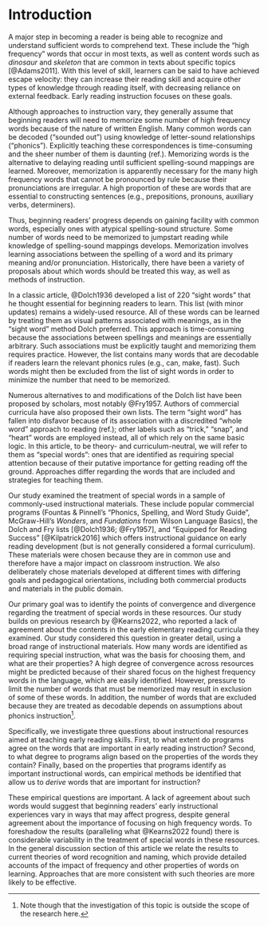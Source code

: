 # Introduction

A major step in becoming a reader is being able to recognize and understand sufficient words to comprehend text. These include the "high frequency" words that occur in most texts, as well as content words such as _dinosaur_ and _skeleton_ that are common in texts about specific topics [@Adams2011]. With this level of skill, learners can be said to have achieved escape velocity: they can increase their reading skill and acquire other types of knowledge through reading itself, with decreasing reliance on external feedback. Early reading instruction focuses on these goals.

Although approaches to instruction vary, they generally assume that beginning readers will need to memorize some number of high frequency words because of the nature of written English. Many common words can be decoded (“sounded out”) using knowledge of letter-sound relationships (“phonics”). Explicitly teaching these correspondences is time-consuming and the sheer number of them is daunting (ref.). Memorizing words is the alternative to delaying reading until sufficient spelling-sound mappings are learned. Moreover, memorization is apparently necessary for the many high frequency words that cannot be pronounced by rule because their pronunciations are irregular. A high proportion of these are words that are essential to constructing sentences (e.g., prepositions, pronouns, auxiliary verbs, determiners). 

Thus, beginning readers’ progress depends on gaining facility with common words, especially ones with atypical spelling-sound structure. Some number of words need to be memorized to jumpstart reading while knowledge of spelling-sound mappings develops. Memorization involves learning associations between the spelling of a word and its primary meaning and/or pronunciation. Historically, there have been a variety of proposals about which words should be treated this way, as well as methods of instruction. 

In a classic article, @Dolch1936 developed a list of 220 “sight words” that he thought essential for beginning readers to learn. This list (with minor updates) remains a widely-used resource. All of these words can be learned by treating them as visual patterns associated with meanings, as in the “sight word” method Dolch preferred. This approach is time-consuming because the associations between spellings and meanings are essentially arbitrary. Such associations must be explicitly taught and memorizing them requires practice. However, the list contains many words that are decodable if readers learn the relevant phonics rules (e.g., can, make, fast). Such words might then be excluded from the list of sight words in order to minimize the number that need to be memorized. 

Numerous alternatives to and modifications of the Dolch list have been proposed by scholars, most notably @Fry1957. Authors of commercial curricula have also proposed their own lists. The term “sight word” has fallen into disfavor because of its association with a discredited “whole word” approach to reading (ref.); other labels such as “trick,” “snap”, and “heart” words are employed instead, all of which rely on the same basic logic. In this article, to be theory- and curriculum-neutral, we will refer to them as “special words”: ones that are identified as requiring special attention because of their putative importance for getting reading off the ground. Approaches differ regarding the words that are included and strategies for teaching them.

Our study examined the treatment of special words in a sample of commonly-used instructional materials. These include popular commercial programs (Fountas & Pinnell's "Phonics, Spelling, and Word Study Guide", McGraw-Hill's _Wonders_, and _Fundations_ from Wilson Language Basics), the Dolch and Fry lists [@Dolch1936; @Fry1957], and "Equipped for Reading Success" [@Kilpatrick2016] which offers instructional guidance on early reading development (but is not generally considered a formal curriculum). These materials were chosen because they are in common use and therefore have a major impact on classroom instruction. We also deliberately chose materials developed at different times with differing goals and pedagogical orientations, including both commercial products and materials in the public domain. 

Our primary goal was to identify the points of convergence and divergence regarding the treatment of special words in these resources. Our study builds on previous research by @Kearns2022, who reported a lack of agreement about the contents in the early elementary reading curricula they examined. Our study considered this question in greater detail, using a broad range of instructional materials. How many words are identified as requiring special instruction, what was the basis for choosing them, and what are their properties? A high degree of convergence across resources might be predicted because of their shared focus on the highest frequency words in the language, which are easily identified. However, pressure to limit the number of words that must be memorized may result in exclusion of some of these words. In addition, the number of words that are excluded because they are treated as decodable depends on assumptions about phonics instruction^[Note though that the investigation of this topic is outside the scope of the research here.].

Specifically, we investigate three questions about instructional resources aimed at teaching early reading skills. First, to what extent do programs agree on the words that are important in early reading instruction? Second, to what degree to programs align based on the properties of the words they contain? Finally, based on the properties that programs identify as important instructional words, can empirical methods be identified that allow us to _derive_ words that are important for instruction?

These empirical questions are important. A lack of agreement about such words would suggest that beginning readers’ early instructional experiences vary in ways that may affect progress, despite general agreement about the importance of focusing on high frequency words. To foreshadow the results (paralleling what @Kearns2022 found) there is considerable variability in the treatment of special words in these resources. In the general discussion section of this article we relate the results to current theories of word recognition and naming, which provide detailed accounts of the impact of frequency and other properties of words on learning. Approaches that are more consistent with such theories are more likely to be effective.
